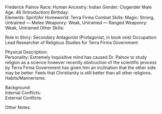 Frederick Palnov
Race:		Human
Ancestry:		Indian
Gender:		Cisgender Male
Age:		46 (Introduction)
Birthday:		
Elements:		Spirit/Air
Homeworld:		Terra Firma
Combat Skills:		Magic: Strong, Untrained — Melee Weaponry: Weak, Untrained — Ranged Weaponry: Weak, Untrained
Other Skills:		
     	
Role in Story:		Secondary Antagonist (Protagonist, in book one)
Occupation:		Lead Researcher of Religious Studies for Terra Firma Government
     	
Physical Description:		
Personality:		Extremely Inquisitive mind has caused Dr. Palnov to study religion as a science however recently obstruction of the scientific process by Terra Firma Government has given him an inclination that the other side may be better. Feels that Christianity is still better than all other religions.
Habits/Mannerisms:		
      	
Background:		
Internal Conflicts:		
External Conflicts:	 	
      	
Other Notes:		
